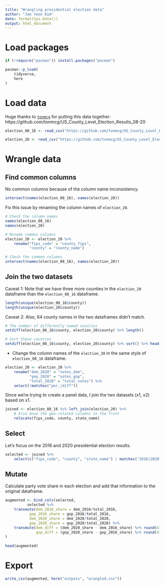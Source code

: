 ```yaml
---
title: "Wrangling presidential election data"
author: "Jae Yeon Kim"
date: format(Sys.Date())
output: html_document
---
```


# Load packages 

```r

if (!require("pacman")) install.packages("pacman")

pacman::p_load(
    tidyverse, 
    here
)

```

# Load data 

Huge thanks to [`tonmcg`](https://github.com/tonmcg) for putting this data together: https://github.com/tonmcg/US_County_Level_Election_Results_08-20

```r
election_08_16 <- read_csv("https://github.com/tonmcg/US_County_Level_Election_Results_08-20/raw/master/US_County_Level_Presidential_Results_08-16.csv")

election_20 <- read_csv("https://github.com/tonmcg/US_County_Level_Election_Results_08-20/raw/master/2020_US_County_Level_Presidential_Results.csv")
```

# Wrangle data 

## Find common columns

No common columns because of the column name inconsistency. 

```r
intersect(names(election_08_16), names(election_20))
```

Fix this issue by renaming the column names of `election_20`.

```r
# Check the column names 
names(election_08_16)
names(election_20)

# Rename common columns
election_20 <- election_20 %>%
    rename("fips_code" = "county_fips",
           "county" = "county_name")

# Check the common columns
intersect(names(election_08_16), names(election_20))
```

## Join the two datasets 

Caveat 1: Note that we have three more counties in the `election_20` dataframe than the `election_08_16` dataframe.

```r
length(unique(election_08_16$county))
length(unique(election_20$county))
```

Caveat 2: Also, 64 county names in the two dataframes didn't match.

```r
# The number of differently named counties 
setdiff(election_08_16$county, election_20$county) %>% length()

# Sort these counties 
setdiff(election_08_16$county, election_20$county) %>% sort() %>% head()
```

- Change the column names of the `election_20` in the same style of `election_08_16` dataframe. 

```r

election_20 <- election_20 %>%
    rename("dem_2020" = "votes_dem",
           "gop_2020" = "votes_gop",
           "total_2020" = "total_votes") %>%
    select(!matches("per_|diff"))

```

Since we're trying to create a panel data, I join the two datasets (x1, x2) based on x1. 

```r
joined <- election_08_16 %>% left_join(election_20) %>%
    # Also move the geo-related columns to the front 
    relocate(fips_code, county, state_name)
```

## Select

Let's focus on the 2016 and 2020 presidential election results. 

```r
selected <- joined %>%
    select(c("fips_code", "county", "state_name") | matches("2016|2020"))
```

## Mutate 

Calculate party vote share in each election and add that information to the original dataframe.

```r

augmented <- bind_cols(selected, 
          selected %>%
    transmute(dem_2016_share = dem_2016/total_2016, 
           gop_2016_share = gop_2016/total_2016, 
           dem_2020_share = dem_2020/total_2020, 
           gop_2020_share = gop_2020/total_2020) %>%
    transmute(dem_diff = (dem_2020_share - dem_2016_share) %>% round(4), 
              gop_diff = (gop_2020_share - gop_2016_share) %>% round(4))
)
  
head(augmented)
```

# Export 

```r
write_csv(augmented, here("outputs", "wrangled.csv"))
```

